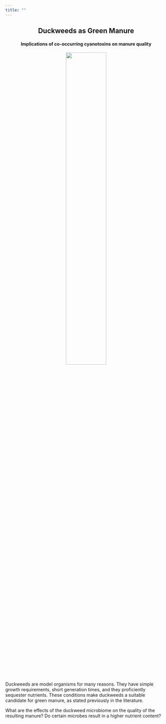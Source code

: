 ```yaml
---
title: ""
---
```

<center>

## Duckweeds as Green Manure
#### Implications of co-occurring cyanotoxins on manure quality

![](pictures/duckweed.jpeg){width=50%}

</center>

Duckweeds are model organisms for many reasons. They have simple growth requirements, short generation times, and they proficiently sequester nutrients. These conditions make duckweeds a suitable candidate for green manure, as stated previously in the literature. 

What are the effects of the duckweed microbiome on the quality of the resulting manure? Do certain microbes result in a higher nutrient content? 
